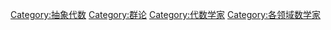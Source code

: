 [[Category:抽象代数|Category:抽象代数]]
[[Category:群论|Category:群论]]
[[Category:代数学家|Category:代数学家]]
[[Category:各领域数学家|Category:各领域数学家]]